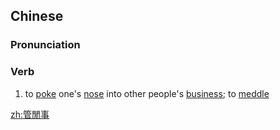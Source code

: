 {{also|管闲事}}
==Chinese==
{{zh-forms|s=管闲事|t2=管閑事|type=12}}

===Pronunciation===
{{zh-pron
|m=guǎnxiánshì
|c=gun2 haan4 si6
|cat=v
}}

===Verb===
{{zh-verb}}

# to [[poke]] one's [[nose]] into other people's [[business]]; to [[meddle]]

[[zh:管閒事]]